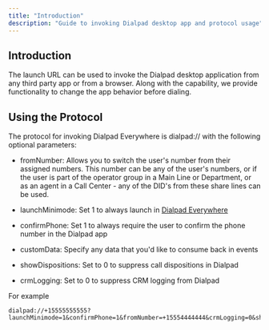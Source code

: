 ```yaml
---
title: "Introduction"
description: "Guide to invoking Dialpad desktop app and protocol usage"
---
```

## Introduction

The launch URL can be used to invoke the Dialpad desktop application from any third party app or from a browser. Along with the capability, we provide functionality to change the app behavior before dialing.

## Using the Protocol

The protocol for invoking Dialpad Everywhere is dialpad:// with the following optional parameters:

*   fromNumber: Allows you to switch the user's number from their assigned numbers. This number can be any of the user's numbers, or if the user is part of the operator group in a Main Line or Department, or as an agent in a Call Center - any of the DID's from these share lines can be used.
*   launchMinimode: Set 1 to always launch in [Dialpad Everywhere](https://help.dialpad.com/hc/en-us/articles/360000407666-Using-Dialpad-Everywhere)
    
*   confirmPhone: Set 1 to always require the user to confirm the phone number in the Dialpad app
*   customData: Specify any data that you'd like to consume back in events
*   showDispositions: Set to 0 to suppress call dispositions in Dialpad
*   crmLogging: Set to 0 to suppress CRM logging from Dialpad

For example

```http
dialpad://+15555555555?launchMinimode=1&confirmPhone=1&fromNumber=+15554444444&crmLogging=0&showDispositions=1&customData=this%20is%20a%20test

```